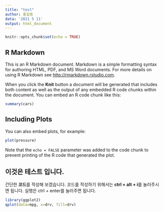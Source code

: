 ```yaml
---
title: "test"
author: 홍길동
data: '2021 5 11'
output: html_document
---
```


```r
knitr::opts_chunk$set(echo = TRUE)
```

## R Markdown

This is an R Markdown document. Markdown is a simple formatting syntax for authoring HTML, PDF, and MS Word documents. For more details on using R Markdown see <http://rmarkdown.rstudio.com>.

When you click the **Knit** button a document will be generated that includes both content as well as the output of any embedded R code chunks within the document. You can embed an R code chunk like this:

```r
summary(cars)
```

## Including Plots

You can also embed plots, for example:

```r
plot(pressure)
```

Note that the `echo = FALSE` parameter was added to the code chunk to prevent printing of the R code that generated the plot.

## 이것은 테스트 입니다.
간단한 **코드**를 작성해 보겠습니다.
코드를 작성하기 위해서는 **ctrl + alt + i**를 눌러주시면 됩니다.
실행은 ctrl + enter를 눌러주면 됩니다.

```r
library(ggplot2)
qplot(data=mpg, x=drv, fill=drv)
```
